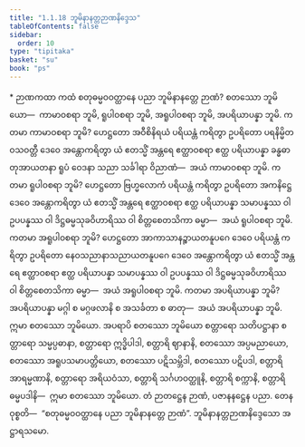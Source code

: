 ```yaml
---
title: "1.1.18 ဘူမိနာနတ္တဉာဏနိဒ္ဒေသ"
tableOfContents: false
sidebar:
  order: 10
type: "tipitaka"
basket: "su"
book: "ps"
---
```



<DynamicBreadcrumb />

<Paragraph type="center" book="ps">
* ဉာဏကထာ
</Paragraph>


<Division number="72" book="ps">

<Paragraph number="505" book="ps">
ကထံ စတုဓမ္မဝဝတ္ထာနေ ပညာ ဘူမိနာနတ္တေ ဉာဏံ? စတဿော ဘူမိယော—  ကာမာဝစရာ ဘူမိ, ရူပါဝစရာ ဘူမိ, အရူပါဝစရာ ဘူမိ, အပရိယာပန္နာ ဘူမိ. ကတမာ ကာမာဝစရာ ဘူမိ? ဟေဋ္ဌတော အဝီစိနိရယံ ပရိယန္တံ ကရိတွာ ဥပရိတော ပရနိမ္မိတဝသဝတ္တီ ဒေဝေ အန္တောကရိတွာ ယံ ဧတသ္မိံ အန္တရေ ဧတ္ထာဝစရာ ဧတ္ထ ပရိယာပန္နာ ခန္ဓဓာတုအာယတနာ ရူပံ ဝေဒနာ သညာ သင်္ခါရာ ဝိညာဏံ—  အယံ ကာမာဝစရာ ဘူမိ.
</Paragraph>

<Paragraph number="506" book="ps">
ကတမာ ရူပါဝစရာ ဘူမိ? ဟေဋ္ဌတော ဗြဟ္မလောကံ ပရိယန္တံ ကရိတွာ ဥပရိတော အကနိဋ္ဌေ ဒေဝေ အန္တောကရိတွာ ယံ ဧတသ္မိံ အန္တရေ ဧတ္ထာဝစရာ ဧတ္ထ ပရိယာပန္နာ သမာပန္နဿ ဝါ ဥပပန္နဿ ဝါ ဒိဋ္ဌဓမ္မသုခဝိဟာရိဿ ဝါ စိတ္တစေတသိကာ ဓမ္မာ—  အယံ ရူပါဝစရာ ဘူမိ.
</Paragraph>

<Paragraph number="507" book="ps">
ကတမာ အရူပါဝစရာ ဘူမိ? ဟေဋ္ဌတော အာကာသာနဉ္စာယတနူပဂေ ဒေဝေ ပရိယန္တံ ကရိတွာ ဥပရိတော နေဝသညာနာသညာယတနူပဂေ ဒေဝေ အန္တောကရိတွာ ယံ ဧတသ္မိံ အန္တရေ ဧတ္ထာဝစရာ ဧတ္ထ ပရိယာပန္နာ သမာပန္နဿ ဝါ ဥပပန္နဿ ဝါ ဒိဋ္ဌဓမ္မသုခဝိဟာရိဿ ဝါ စိတ္တစေတသိကာ ဓမ္မာ—  အယံ အရူပါဝစရာ ဘူမိ.
</Paragraph>

<Paragraph number="508" book="ps">
ကတမာ အပရိယာပန္နာ ဘူမိ? အပရိယာပန္နာ မဂ္ဂါ စ မဂ္ဂဖလာနိ စ အသင်္ခတာ စ ဓာတု—  အယံ အပရိယာပန္နာ ဘူမိ. ဣမာ စတဿော ဘူမိယော.
</Paragraph>

<Paragraph number="509" book="ps">
အပရာပိ စတဿော ဘူမိယော စတ္တာရော သတိပဋ္ဌာနာ စတ္တာရော သမ္မပ္ပဓာနာ, စတ္တာရော ဣဒ္ဓိပါဒါ, စတ္တာရိ ဈာနာနိ, စတဿော အပ္ပမညာယော, စတဿော အရူပသမာပတ္တိယော, စတဿော ပဋိသမ္ဘိဒါ, စတဿော ပဋိပဒါ, စတ္တာရိ အာရမ္မဏာနိ, စတ္တာရော အရိယဝံသာ, စတ္တာရိ သင်္ဂဟဝတ္ထူနိ, စတ္တာရိ စက္ကာနိ, စတ္တာရိ ဓမ္မပဒါနိ—  ဣမာ စတဿော ဘူမိယော. တံ ဉာတဋ္ဌေန ဉာဏံ, ပဇာနနဋ္ဌေန ပညာ. တေန ဝုစ္စတိ—  “စတုဓမ္မဝဝတ္ထာနေ ပညာ ဘူမိနာနတ္တေ ဉာဏံ”.

</Paragraph>
</Division>

<Paragraph number="510" type="center" book="ps">
ဘူမိနာနတ္တဉာဏနိဒ္ဒေသော အဋ္ဌာရသမော.
</Paragraph>